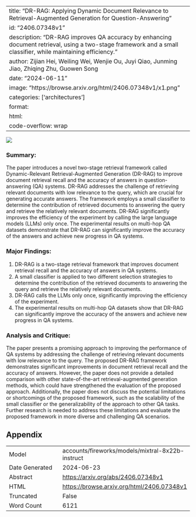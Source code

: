 
---
title: "DR-RAG: Applying Dynamic Document Relevance to Retrieval-Augmented Generation for Question-Answering"
id: "2406.07348v1"
description: "DR-RAG improves QA accuracy by enhancing document retrieval, using a two-stage framework and a small classifier, while maintaining efficiency."
author: Zijian Hei, Weiling Wei, Wenjie Ou, Juyi Qiao, Junming Jiao, Zhiqing Zhu, Guowen Song
date: "2024-06-11"
image: "https://browse.arxiv.org/html/2406.07348v1/x1.png"
categories: ['architectures']
format:
  html:
    code-overflow: wrap
---

![](https://browse.arxiv.org/html/2406.07348v1/x1.png)

### Summary:

The paper introduces a novel two-stage retrieval framework called Dynamic-Relevant Retrieval-Augmented Generation (DR-RAG) to improve document retrieval recall and the accuracy of answers in question-answering (QA) systems. DR-RAG addresses the challenge of retrieving relevant documents with low relevance to the query, which are crucial for generating accurate answers. The framework employs a small classifier to determine the contribution of retrieved documents to answering the query and retrieve the relatively relevant documents. DR-RAG significantly improves the efficiency of the experiment by calling the large language models (LLMs) only once. The experimental results on multi-hop QA datasets demonstrate that DR-RAG can significantly improve the accuracy of the answers and achieve new progress in QA systems.

### Major Findings:

1. DR-RAG is a two-stage retrieval framework that improves document retrieval recall and the accuracy of answers in QA systems.
2. A small classifier is applied to two different selection strategies to determine the contribution of the retrieved documents to answering the query and retrieve the relatively relevant documents.
3. DR-RAG calls the LLMs only once, significantly improving the efficiency of the experiment.
4. The experimental results on multi-hop QA datasets show that DR-RAG can significantly improve the accuracy of the answers and achieve new progress in QA systems.

### Analysis and Critique:

The paper presents a promising approach to improving the performance of QA systems by addressing the challenge of retrieving relevant documents with low relevance to the query. The proposed DR-RAG framework demonstrates significant improvements in document retrieval recall and the accuracy of answers. However, the paper does not provide a detailed comparison with other state-of-the-art retrieval-augmented generation methods, which could have strengthened the evaluation of the proposed approach. Additionally, the paper does not discuss the potential limitations or shortcomings of the proposed framework, such as the scalability of the small classifier or the generalizability of the approach to other QA tasks. Further research is needed to address these limitations and evaluate the proposed framework in more diverse and challenging QA scenarios.

## Appendix

|          |          |
|----------|----------|
| Model     | accounts/fireworks/models/mixtral-8x22b-instruct       |
| Date Generated     | 2024-06-23       |
| Abstract | [https://arxiv.org/abs/2406.07348v1](https://arxiv.org/abs/2406.07348v1)        |
| HTML     | [https://browse.arxiv.org/html/2406.07348v1](https://browse.arxiv.org/html/2406.07348v1)       |
| Truncated       | False       |
| Word Count       | 6121       |